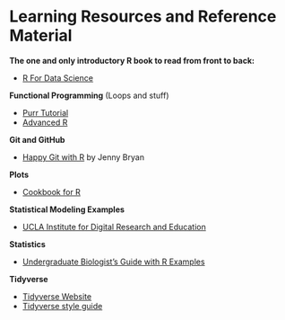 # Learning Resources and Reference Material

__The one and only introductory R book to read from front to back:__

* [R For Data Science](http://r4ds.had.co.nz/)

__Functional Programming__ (Loops and stuff)

* [Purr Tutorial]("http://ctlente.com/en/purrr-magic/")
* [Advanced R]("http://adv-r.had.co.nz/")

__Git and GitHub__

* [Happy Git with R]("http://happygitwithr.com/") by Jenny Bryan

__Plots__

* [Cookbook for R]("http://www.cookbook-r.com/Graphs/")

__Statistical Modeling Examples__

* [UCLA Institute for Digital Research and Education]("https://stats.idre.ucla.edu/")

__Statistics__

* [Undergraduate Biologist's Guide with R Examples]("https://sunsetridgemsbiology.wikispaces.com/file/view/Choosing+and+Using+Statistics.pdf")

__Tidyverse__

* [Tidyverse Website]("http://www.tidyverse.org/")
* [Tidyverse style guide]("http://style.tidyverse.org/")